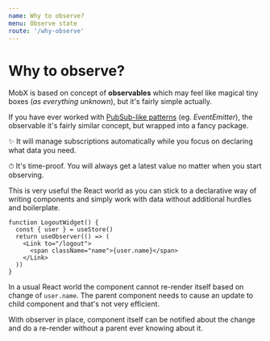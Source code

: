 ---
name: Why to observe?
menu: Observe state
route: '/why-observe'
---

# Why to observe?

MobX is based on concept of **observables** which may feel like magical tiny boxes (_as everything unknown_), but it's fairly simple actually.

If you have ever worked with [PubSub-like patterns](https://en.wikipedia.org/wiki/Publish%E2%80%93subscribe_pattern) (eg. _EventEmitter_), the observable it's fairly similar concept, but wrapped into a fancy package.

 ✨ It will manage subscriptions automatically while you focus on declaring what data you need.

 ⏱ It's time-proof. You will always get a latest value no matter when you start observing.

<p>
This is very useful the React world as you can stick to a declarative way of writing components and simply work with data without additional hurdles and boilerplate.
</p>

```tsx
function LogoutWidget() {
  const { user } = useStore()
  return useObserver(() => (
    <Link to="/logout">
      <span className="name">{user.name}</span>
    </Link>
  ))
}
```

In a usual React world the component cannot re-render itself based on change of `user.name`. The parent component needs to cause an update to child component and that's not very efficient.

With observer in place, component itself can be notified about the change and do a re-render without a parent ever knowing about it.